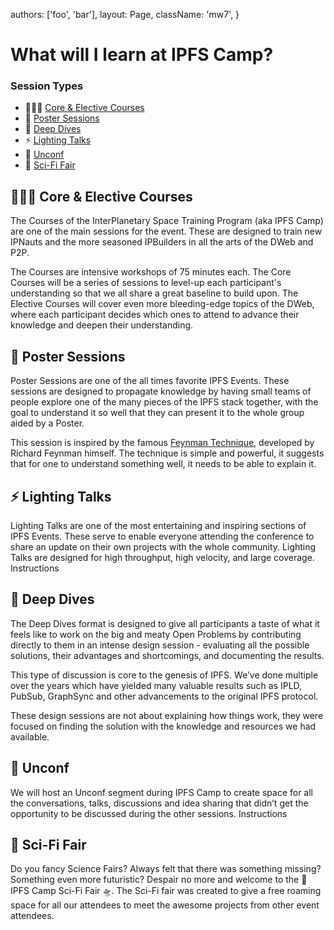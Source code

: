 


  authors: ['foo', 'bar'],
  layout: Page,
  className: 'mw7',
}

# What will I learn at IPFS Camp?

### Session Types

- 👩🏽‍🏫 [Core & Elective Courses](#core)
- 📃 [Poster Sessions](#poster)
- 🐋 [Deep Dives](#deepdive)
- ⚡️ [Lighting Talks](#lighting)
- 🧩 [Unconf](#unconf)
- 🧬 [Sci-Fi Fair](#scifi)

<Section id="core">

## 👩🏽‍🏫 Core & Elective Courses

The Courses of the InterPlanetary Space Training Program (aka IPFS Camp) are one of the main sessions for the event. These are designed to train new IPNauts and the more seasoned IPBuilders in all the arts of the DWeb and P2P.

The Courses are intensive workshops of 75 minutes each. The Core Courses will be a series of sessions to level-up each participant's understanding so that we all share a great baseline to build upon. The Elective Courses will cover even more bleeding-edge topics of the DWeb, where each participant decides which ones to attend to advance their knowledge and deepen their understanding.

</Section>

<Section id="poster">

## 📃 Poster Sessions

Poster Sessions are one of the all times favorite IPFS Events. These sessions are designed to propagate knowledge by having small teams of people explore one of the many pieces of the IPFS stack together, with the goal to understand it so well that they can present it to the whole group aided by a Poster.

This session is inspired by the famous [Feynman Technique](https://collegeinfogeek.com/feynman-technique/), developed by Richard Feynman himself. The technique is simple and powerful, it suggests that for one to understand something well, it needs to be able to explain it.

</Section>

<Section id="lighting">

## ⚡️ Lighting Talks

Lighting Talks are one of the most entertaining and inspiring sections of IPFS Events. These serve to enable everyone attending the conference to share an update on their own projects with the whole community. Lighting Talks are designed for high throughput, high velocity, and large coverage.
Instructions

</Section>

<Section id="deepdive">

# 🐋 Deep Dives

The Deep Dives format is designed to give all participants a taste of what it feels like to work on the big and meaty Open Problems by contributing directly to them in an intense design session - evaluating all the possible solutions, their advantages and shortcomings, and documenting the results.

This type of discussion is core to the genesis of IPFS. We’ve done multiple over the years which have yielded many valuable results such as IPLD, PubSub, GraphSync and other advancements to the original IPFS protocol.

These design sessions are not about explaining how things work, they were focused on finding the solution with the knowledge and resources we had available.

</Section>

<Section id="unconf">

## 🧩 Unconf

We will host an Unconf segment during IPFS Camp to create space for all the conversations, talks, discussions and idea sharing that didn’t get the opportunity to be discussed during the other sessions.
Instructions

</Section>

<Section id="scifi">

## 🧬 Sci-Fi Fair

Do you fancy Science Fairs? Always felt that there was something missing? Something even more futuristic? Despair no more and welcome to the 🧬 IPFS Camp Sci-Fi Fair 🛸. The Sci-Fi fair was created to give a free roaming space for all our attendees to meet the awesome projects from other event attendees.

</Section>
